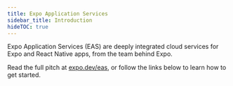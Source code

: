 ```yaml
---
title: Expo Application Services
sidebar_title: Introduction
hideTOC: true
---
```



Expo Application Services (EAS) are deeply integrated cloud services for Expo and React Native apps, from the team behind Expo.

Read the full pitch at [expo.dev/eas](https://expo.dev/eas), or follow the links below to learn how to get started.

<BoxLink
  title="EAS Build"
  description="Compile and sign Android/iOS apps with custom native code in the cloud. Learn more."
  href="/build/introduction"
  Icon={BuildIcon}
/>

<BoxLink
  title="EAS Submit"
  description="Upload your app to the Google Play Store or Apple App Store from the cloud with one CLI command. Learn more."
  href="/submit/introduction"
  Icon={EasSubmitIcon}
/>

<BoxLink
  title="EAS Update"
  description="Address small bugs and push quick fixes directly to end-users. Learn more."
  href="/eas-update/introduction"
  Icon={UpdateIcon}
/>

<BoxLink
  title="EAS Metadata (In Beta)"
  description="Upload all app store information required to get your app published. Learn more."
  href="/eas/metadata/"
  Icon={EasMetadataIcon}
/>
